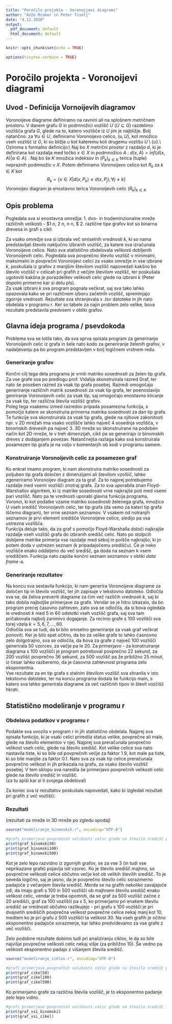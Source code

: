 ```yaml
---
title: "Poročilo projekta - Voronoijevi diagrami"
author: "Anže Mramor in Peter Tiselj"
date: "4.12.2020"
output:
  pdf_document: default
  html_document: default
---
```


```r
knitr::opts_chunk$set(echo = TRUE)
```


```r
options(tinytex.verbose = TRUE)
```

# Poročilo projekta - Voronoijevi diagrami

## Uvod - Definicija Vornoijevih diagramov

Voronoijeve diagrame definiramo na ravnini ali na splošnem metričnem prostoru. V danem grafu $G$ in podmnožici vozlišč $U$ ($U \subseteq G$) razdelimo vozlišča grafa $G$, glede na to, katero vozlišče iz $U$ jim je najbližje. Bolj natančno: za $\forall u \in U$, definiramo Voronoijevo celico, $(u, U)$, kot množico vseh vozlišč iz $G$, ki so bližje $u$ kot kateremu koli drugemu vozlišu $U \setminus \{u\}$.\\
Oziroma s formalno definicijo:\\
Naj bo $X$ metrični prostor z razdaljo $d$, ki je definirana kot razdalja med točko $x \in X$ in podmnožico $A$ : $d(x, A) = inf \{d(x, A) | a \in A \}$ . Naj bo še $K$ množica indeksov in $(P_k)_{k \in K}$ terica (tuple) nepraznih podmnožic v $X$. Potem definiramo Voronoijevo celico kot $R_k$ za $k \in K$ kot
$$ R_k = \{ x \in X | d(x,P_{k}) \leq d(x,P_{j}) ; \forall j \neq k \} $$
Voronoijev diagram je enostavno terica Voronoijevih celic $(R_k)_{k \in K}$

## Opis problema

Pogledala sva si enostavna omrežja:
1. dvo- in trodeminzionalne mreže različnih velikosti  - $1 \times n, 2 \times n, n \times n, \dots $
2. različne tipe grafov kot so binarna drevesa in grafi s cikli

Za vsako omrežje sva si izbrala več smiselnih vrednosti $k$, ki so nama predstavljali število naključno izbranih vozlišč, za katere sva izračunala Voronoijeve celice. Nato sva statistično obdelovala velikosti dobljenih Voronoijevih celic. Pogledala sva povprečno število vozlišč v minimalni, maksimalni in povprečni Voronoijevi celici za vsako omrežje in vse izbrane $k$, poskušala iz grafov z manjšim številom vozlišč napovedati kakšno bo število vozlišč v celicah pri grafih z večjim številom vozlišč, ter poskušala ugotoviti kakšna je porazdelitev velikosti celic glede na izbrani $k$ (Peter dopolni primerno kar si delu pls).  
Za vsak izbrani $k$ sva program pognala večkrat, saj sva tako lahko opazovala kako se pri različnem izboru začetnih vozlišč, spreminjajo zgornje vrednosti. Rezultate sva shranjevala v *.tsv* datoteke in jih nato obdelala v programu *r*. Ker so tabele za najin problem zelo velike, bova rezultate predstavila predvsem v obliki grafov.

## Glavna ideja programa / psevdokoda

Problema sva se lotila tako, da sva sprva spisala program za generiranje Voronoijevih celic iz grafa in šele nato kodo za generiranje želenih grafov, v nadaljevanju pa bo program predstavljen v bolj logičnem vrstnem redu.

### Generiranje grafov

Končni cilj tega dela programa je vrniti matriko sosednosti za želen tip grafa. Za vse grafe sva po predlogu prof. Vidalija skonstruirala razred Graf, ter nato še poseben razred za vsak tip grafa posebej. Razredi omogočajo generiranje različnih matrik sosednosti za vsak tip grafa, ter poenostavijo genriranje Voronoijevih celic za vsak tip, saj omogočajo enostavno klicanje za vsak tip, ter različna števila vozlišč grafov.  
Poleg tega vsakemu izmed razredov pripada posamezna funkcija, s pomočjo katere se skonstruira primerna matrika sosednosti za dan tip grafa. Te funkcije sva skonstruirala za vsak tip grafa, glede na njihove zakonitosti npr. v 2D mrežah ima vsako vozlišče lahko največ 4 sosednja vozlišča, v binomskih drevesih pa največ 3. 3D mreže so skonstruirane na podoben način kot 2D mreže, le v treh dimenzijah, cikli pa se generirajo iz binomskih dreves z dodajanjem povezav. Natančnejša razlaga kako sva konstruirala posamezen tip grafa je na voljo v komentarjih ob kodi v programu samem.

### Konstruiranje Voronoijevih celic za posamezen graf

Ko enkrat imamo program, ki nam skonstruira matriko sosednosti za poljuben tip grafa določen z dimenzijami ali številom vzolšič, lahko zgeneriramo Voronoijev diagram za ta graf. Za to najprej potrebujemo razdalje med vsemi vozlišči znotraj grafa. Za to sva uporabila znan Floyd-Warshallov algoritem, ki iz matrike sosednosti vrne najkrajše poti med vsemi pari vozlišč. Nato pa te vrednosti uporabi glavna funkcija programa, Voronoi, ki kot podatke vzame matriko sosednosti želenega grafa, množico U vseh središč Voronoijevih celic, ter tip grafa (da vemo za kateri tip grafa iščemo diagram), ter vrne seznam seznamov. V vsakem od notranjih seznamov je prvi element središče Voronoijeve celice, sledijo pa vsa ustrezna vozlišča.  
Funkcija deluje tako, da za graf s pomočjo Floyd-Warshalla določi najkrajše razdalje vseh vozlišč grafa do izbranih središč celic. Nato po stolpcih dobljene matrike primerja vse razdalje med seboj in poišče najkrajšo, ki jo potem doda v ustrezen seznam (k pripadajočemu središču). Če je neko vozlišče enako oddaljeno do več središč, ga doda na seznam k vsem središčem. Funkcija nato zapiše končni seznam seznamov v obliki *data frame*-a.

### Generiranje rezultatov

Na koncu sva sestavila funkcijo, ki nam generira Voronoijeve diagrame za določen tip in število vozlišč, ter jih zapisuje v tekstovno datoteko. Odločila sva se, da želiva preveriti diagrame za čim več različih vrednosti $k$, saj bi tako dobila najboljše primerjave za grafe. Vendar se je hitro izkazalo, da bo program precej časovno zahteven, zato sva se odločila, da si bova ogledala le vrednosti $k$ med 5 in 60 odstotki vseh vozlišč grafa, saj sva tam pričakovala najbolj zanimivo dogajanje. Za recimo grafe s 100 vozlišči sva torej vzela $k=5, 6, 7, ..., 60$.  
Odločila sva se tudi, da bi bilo smiselno generiranje za vsak graf večkrat ponoviti. Ker je bilo spet očitno, da bo za velike grafe to lahko časnovno zelo dolgotrajno, sva se odločila, da bova za grafe z največ 100 vozlišči generirala 50 vzorcev, za večje pa le 20. Za primerjavo - za konstruiranje diagrama s 100 vozlišči je program potreboval povprečno 22 sekund, za 200 vozlišč povprečno 36 sekund, za 500 vozlišč pa že približno 25 minut, iz česar lahko razberemo, da je časovna zahtevnost programa zelo eksponentna.  
Vse rezultate za en tip grafa s stalnim številom vozlišč sva shranila v isto tekstovno datoteko, ter na koncu programa dodala še funkcijo main, s katero sva lahko generirala diagrame za več različnih tipov in števil vozčišč hkrati.

## Statistično modeliranje v programu r

### Obdelava podatkov v programu r

Podakte sva uvozila v program r in jih statistično obdelala. Najprej sva spisala funkcijo, ki je vsaki celici priredila status velike, povprečne ali male, glede na število elementov v njej. Najprej sva preračunala povprečno velikost vseh celic, glede na število središč. Kot velike celice sva nato nastavila tiste, ki so bile od povprečnih večje za faktor 1.9, kot male pa tiste, ki so bile manjše za faktor 0.1. Nato sva za vsak tip celice preračunala povprečno velikost in jih prikazala na grafu, za vsako število vozlišč posebej. V tem sklopu sva naredila še primerjavo povprečnih velikosti celic glede na število središč in vozlišč.  
(za tu spiši kar si ti svojega obdeloval)

Za konec sva iz rezultatov poskušala napovedati, kako bi izgledali rezultati pri grafih z več vozlišči.

### Rezultati

(rezultati za mreže in 3D mreže po zgledu spodaj)

```r
source("modeliranje_binomskih.r", encoding="UTF-8")
```

```r
#grafi primerjave povprečnih velikosti celic glede na število središč po vozliščih
print(graf_binomski50)
print(graf_binomski100)
print(graf_binomski500)
```

Kot je zelo lepo razvidno iz zgornjih grafov, se za vse 3 (in tudi vse neprikazane grafe) pojavlja isti vzorec. Ko je število središč majhno, so povprečne velikosti celice občutno večje kot ob velikih številih središč. To je seveda logično, saj je jasno, da je povprečno število celic sorazmerno padajoče z večanjem števila središč. Morda se na grafih nekoliko zavajajoče zdi, da imajo grafi s 100 in 500 vozlišči ob majhnem številu središč enako velikost celic, vendar je treba opomniti, da se graf za 500 vozlišč začne z 20 središči, graf za 100 vozlišči pa s 5, ko primerjamo pri enakem številu središč se vrednosti občutno razlikujejo - pri grafu s 100 vozlišči je pri dvajsetih središčih povprečna velikost povprečne celice nekaj manj kot 10, medtem ko je pri grafu z 500 vozlišči ta velikost 30. Na vseh grafih je očitno eksponentno padajoče sorazmerje, kar lahko predvidevamo za vse grafe z več vozlišči.

Zelo podobne rezultate dobimo tudi pri analiziranju ciklov, le da so bile najvišje povprečne velikosti celic nekaj višje (za približno 10). Še vedno pa velikosti eksponentno padajo z višanjem števila središč.  

```r
source("modeliranje_ciklov.r", encoding="UTF-8")
```

```r
#grafi primerjave povprečnih velikosti celic glede na število središč po vozliščih
print(graf_cikel50)
print(graf_cikel100)
print(graf_cikel500)
```


Ko primerjamo grafe za različna števila vozlišč, je to eksponentno padanje zelo lepo vidno.

```r
#grafi primerjave povprečnih velikosti celic glede na število središč in vseh vozlišč
print(graf_vsi_binomski)
print(graf_vsi_cikel)
```